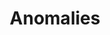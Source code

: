 ---
title: "Anomalies"
description: "Learn how to use and set up the Blnk CLI on your machine."
icon: "bug"
---